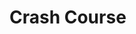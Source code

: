 
# Crash Course

<ResourceGroup title='Multiplayer framework'>
  <Resource
    title='Fish-Net'
    icon={faCode}
    href='/learn/unity/tutorials/fishnet/crash-course'
  />
</ResourceGroup>

